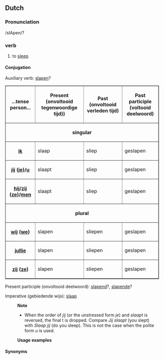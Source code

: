 ==Dutch==
===Pronunciation===
/slApen/?
===verb===
#to [[sleep]]
====Conjugation====

Auxiliary verb: [[slapen]]?

<table border=1 cellspacing=0 cellpadding =2>
<tr><th>...tense<br>person...</th><th>Present <br>(onvoltooid tegenwoordige tijd))</th><th>Past <br>(onvoltooid verleden tijd)</th><th>Past participle<br> (voltooid deelwoord)</th></tr>
<tr><th colspan=4>singular</th></tr>
<tr><th>[[ik]]</th><td>slaap</td><td>sliep</td><td>geslapen</td></tr>
<tr><th>[[jij]] ([[je]])/[[u]]</th><td>slaapt</td><td>sliep</td><td>geslapen</td></tr>
<tr><th>[[hij]]/[[zij]] ([[ze]])/[[men]]</th><td>slaapt</td><td>sliep</td><td>geslapen</td></tr>
<tr><th colspan=4>plural</th></tr>
<tr><th>[[wij]] ([[we]])</th><td>slapen</td><td>sliepen</td><td>geslapen</td></tr>
<tr><th>[[jullie]]</th><td>slapen</td><td>sliepen</td><td>geslapen</td></tr>
<tr><th>[[zij]] ([[ze]])</th><td>slapen</td><td>sliepen</td><td>geslapen</td></tr>
</table>

Present participle (onvoltooid deelwoord): [[slapend]]?, [[slapende]]?

Imperative (gebiedende wijs): [[slaap]]

:'''Note'''
:* When the order of ''jij'' (or the unstressed form ''je'') and ''slaapt'' is reversed, the final t is dropped. Compare ''Jij slaapt'' (you slept) with ''Slaap jij'' (do you sleep). This is not the case when the polite form ''u'' is used.

:'''Usage examples'''

==== Synonyms ====